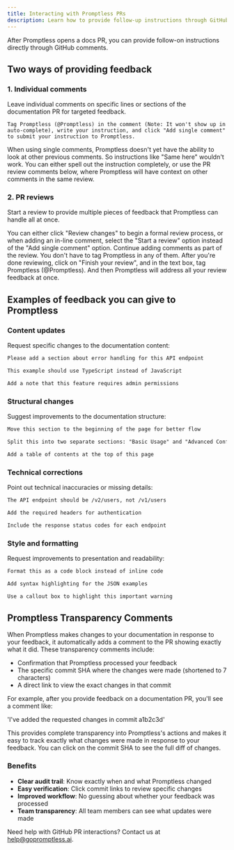 ```yaml
---
title: Interacting with Promptless PRs
description: Learn how to provide follow-up instructions through GitHub PR comments and reviews after your documentation PR is opened
---
```


After Promptless opens a docs PR, you can provide follow-on instructions directly through GitHub comments. 

## Two ways of providing feedback

### 1. Individual comments

Leave individual comments on specific lines or sections of the documentation PR for targeted feedback.

    Tag Promptless (@Promptless) in the comment (Note: It won't show up in auto-complete), write your instruction, and click "Add single comment" to submit your instruction to Promptless.

<Note>
  When using single comments, Promptless doesn't yet have the ability to look at other previous comments. So instructions like "Same here" wouldn't work. You can either spell out the instruction completely, or use the PR review comments below, where Promptless will have context on other comments in the same review.
</Note>

### 2. PR reviews

Start a review to provide multiple pieces of feedback that Promptless can handle all at once.

<Steps>
  <Step title="Start a Review">
    You can either click "Review changes" to begin a formal review process, or when adding an in-line comment, select the "Start a review" option instead of the "Add single comment" option.
  </Step>

  <Step title="Add Multiple Comments">
    Continue adding comments as part of the review. You don't have to tag Promptless in any of them.
  </Step>

  <Step title="Include General Feedback">
    After you're done reviewing, click on "Finish your review", and in the text box, tag Promptless (@Promptless). And then Promptless will address all your review feedback at once.
  </Step>
</Steps>

## Examples of feedback you can give to Promptless

### Content updates

Request specific changes to the documentation content:

```txt wordWrap
Please add a section about error handling for this API endpoint
```

```txt wordWrap
This example should use TypeScript instead of JavaScript
```

```txt wordWrap
Add a note that this feature requires admin permissions
```

### Structural changes

Suggest improvements to the documentation structure:

```txt wordWrap
Move this section to the beginning of the page for better flow
```

```txt wordWrap
Split this into two separate sections: "Basic Usage" and "Advanced Configuration"
```

```txt wordWrap
Add a table of contents at the top of this page
```

### Technical corrections

Point out technical inaccuracies or missing details:

```txt wordWrap
The API endpoint should be /v2/users, not /v1/users
```

```txt wordWrap
Add the required headers for authentication
```

```txt wordWrap
Include the response status codes for each endpoint
```

### Style and formatting

Request improvements to presentation and readability:

```txt wordWrap
Format this as a code block instead of inline code
```

```txt wordWrap
Add syntax highlighting for the JSON examples
```

```txt wordWrap
Use a callout box to highlight this important warning
```

## Promptless Transparency Comments

When Promptless makes changes to your documentation in response to your feedback, it automatically adds a comment to the PR showing exactly what it did. These transparency comments include:

- Confirmation that Promptless processed your feedback
- The specific commit SHA where the changes were made (shortened to 7 characters)
- A direct link to view the exact changes in that commit

For example, after you provide feedback on a documentation PR, you'll see a comment like:

'I've added the requested changes in commit a1b2c3d'

This provides complete transparency into Promptless's actions and makes it easy to track exactly what changes were made in response to your feedback. You can click on the commit SHA to see the full diff of changes.

### Benefits
- **Clear audit trail**: Know exactly when and what Promptless changed
- **Easy verification**: Click commit links to review specific changes  
- **Improved workflow**: No guessing about whether your feedback was processed
- **Team transparency**: All team members can see what updates were made

Need help with GitHub PR interactions? Contact us at [help@gopromptless.ai](mailto:help@gopromptless.ai).